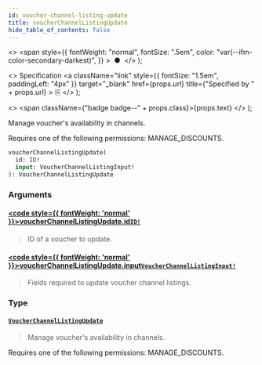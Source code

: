 ```yaml
---
id: voucher-channel-listing-update
title: voucherChannelListingUpdate
hide_table_of_contents: false
---
```


  <>
    <span
      style={{
        fontWeight: "normal",
        fontSize: ".5em",
        color: "var(--ifm-color-secondary-darkest)",
      }}
    >
      &nbsp;●&nbsp;
    </span>
  </>
);

  <>
    Specification
    <a
      className="link"
      style={{ fontSize: "1.5em", paddingLeft: "4px" }}
      target="\_blank"
      href={props.url}
      title={"Specified by " + props.url}
    >
      ⎘
    </a>
  </>
);

  <>
    <span className={"badge badge--" + props.class}>{props.text}</span>
  </>
);

Manage voucher's availability in channels.

Requires one of the following permissions: MANAGE_DISCOUNTS.

```graphql
voucherChannelListingUpdate(
  id: ID!
  input: VoucherChannelListingInput!
): VoucherChannelListingUpdate
```

### Arguments

#### [<code style={{ fontWeight: 'normal' }}>voucherChannelListingUpdate.<b>id</b></code>](#)<Bullet />[`ID!`](../../api-reference/scalars/id) <Badge class="secondary" text="non-null"/> <Badge class="secondary" text="scalar"/>

> ID of a voucher to update.

#### [<code style={{ fontWeight: 'normal' }}>voucherChannelListingUpdate.<b>input</b></code>](#)<Bullet />[`VoucherChannelListingInput!`](../../api-reference/inputs/voucher-channel-listing-input) <Badge class="secondary" text="non-null"/> <Badge class="secondary" text="input"/>

> Fields required to update voucher channel listings.

### Type

#### [`VoucherChannelListingUpdate`](../../api-reference/objects/voucher-channel-listing-update) <Badge class="secondary" text="object"/>

> Manage voucher's availability in channels.

Requires one of the following permissions: MANAGE_DISCOUNTS.

>
